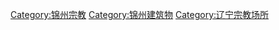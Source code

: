 [[Category:锦州宗教|Category:锦州宗教]]
[[Category:锦州建筑物|Category:锦州建筑物]]
[[Category:辽宁宗教场所|Category:辽宁宗教场所]]